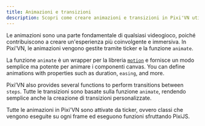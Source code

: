 ```yaml
---
title: Animazioni e transizioni
description: Scopri come creare animazioni e transizioni in Pixi'VN utilizzando la funzione di animazione e i ticker.
---
```


Le animazioni sono una parte fondamentale di qualsiasi videogioco, poiché contribuiscono a creare un'esperienza più coinvolgente e immersiva. In Pixi'VN, le animazioni vengono gestite tramite ticker e la funzione `animate`.

La funzione <DynamicLink href="/start/canvas-motion">`animate`</DynamicLink> è un wrapper per la libreria [`motion`](https://motion.dev/) e fornisce un modo semplice ma potente per animare i componenti canvas. You can define animations with properties such as duration, `easing`, and more.

Pixi’VN also provides several functions to perform <DynamicLink href="/start/canvas-transition">transitions</DynamicLink> between `steps`. Tutte le transizioni sono basate sulla funzione `animate`, rendendo semplice anche la creazione di transizioni personalizzate.

Tutte le animazioni in Pixi'VN sono attivate da <DynamicLink href="/start/canvas-tickers">ticker</DynamicLink>, ovvero classi che vengono eseguite su ogni frame ed eseguono funzioni sfruttando PixiJS.
